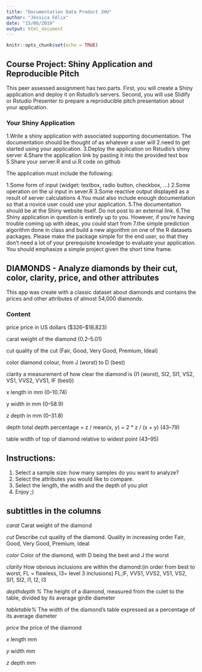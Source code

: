 ```yaml
---
title: "Documentation Data Product JHU"
author: "Jéssica Félix"
date: "15/06/2019"
output: html_document
---
```


```r
knitr::opts_chunk$set(echo = TRUE)
```

## Course Project: Shiny Application and Reproducible Pitch

This peer assessed assignment has two parts. First, you will create a Shiny application and deploy it on Rstudio's servers. Second, you will use Slidify or Rstudio Presenter to prepare a reproducible pitch presentation about your application.

### Your Shiny Application

1.Write a shiny application with associated supporting documentation. The documentation should be thought of as whatever a user will 2.need to get started using your application.
3.Deploy the application on Rstudio's shiny server
4.Share the application link by pasting it into the provided text box
5.Share your server.R and ui.R code on github

The application must include the following:

1.Some form of input (widget: textbox, radio button, checkbox, ...)
2.Some operation on the ui input in sever.R
3.Some reactive output displayed as a result of server calculations
4.You must also include enough documentation so that a novice user could use your application.
5.The documentation should be at the Shiny website itself. Do not post to an external link.
6.The Shiny application in question is entirely up to you. However, if you're having trouble coming up with ideas, you could start from 7.the simple prediction algorithm done in class and build a new algorithm on one of the R datasets packages. Please make the package simple for the end user, so that they don't need a lot of your prerequisite knowledge to evaluate your application. You should emphasize a simple project given the short time frame.

## DIAMONDS -  Analyze diamonds by their cut, color, clarity, price, and other attributes

This app was create with a classic dataset about diamonds and contains the prices and other attributes of almost 54,000 diamonds.

### Content
price price in US dollars (\$326--\$18,823)

carat weight of the diamond (0.2--5.01)

cut quality of the cut (Fair, Good, Very Good, Premium, Ideal)

color diamond colour, from J (worst) to D (best)

clarity a measurement of how clear the diamond is (I1 (worst), SI2, SI1, VS2, VS1, VVS2, VVS1, IF (best))

x length in mm (0--10.74)

y width in mm (0--58.9)

z depth in mm (0--31.8)

depth total depth percentage = z / mean(x, y) = 2 * z / (x + y) (43--79)

table width of top of diamond relative to widest point (43--95)

## Instructions:
1. Select a sample size: how many samples do you want to analyze?
2. Select the attributes you would like to compare. 
3. Select the length, the width and the depth of you plot
4. Enjoy ;)

## subtittles in the columns

*carat* Carat weight of the diamond

*cut* Describe cut quality of the diamond. Quality in increasing order Fair, Good, Very Good, Premium, Ideal

*color* Color of the diamond, with D being the best and J the worst

*clarity* How obvious inclusions are within the diamond:(in order from best to worst, FL = flawless, I3= level 3 inclusions) FL,IF, VVS1, VVS2, VS1, VS2, SI1, SI2, I1, I2, I3

*depthdepth %* The height of a diamond, measured from the culet to the table, divided by its average girdle diameter

*tabletable%* The width of the diamond's table expressed as a percentage of its average diameter

*price* the price of the diamond

*x* length mm

*y* width mm

*z* depth mm